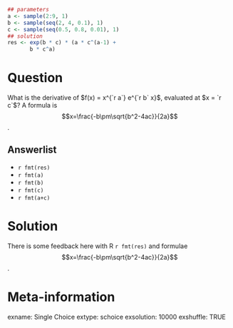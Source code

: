 ```r
## parameters
a <- sample(2:9, 1)
b <- sample(seq(2, 4, 0.1), 1)
c <- sample(seq(0.5, 0.8, 0.01), 1)
## solution
res <- exp(b * c) * (a * c^(a-1) +
       b * c^a)
```

Question
========
What is the derivative of $f(x) = x^{`r a`} e^{`r b` x}$, evaluated at $x = `r c`$?
A formula is $$x=\frac{-b\pm\sqrt{b^2-4ac}}{2a}$$.

Answerlist
----------
* `r fmt(res)`
* `r fmt(a)`
* `r fmt(b)`
* `r fmt(c)`
* `r fmt(a+c)`

Solution
========

There is some feedback here with R `r fmt(res)` and formulae $$x=\frac{-b\pm\sqrt{b^2-4ac}}{2a}$$.

Meta-information
================
exname: Single Choice
extype: schoice
exsolution: 10000
exshuffle: TRUE
